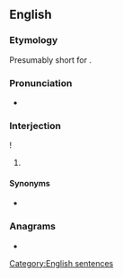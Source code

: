==English==

===Etymology===
Presumably short for {{m|en|I'll be damned}}.

===Pronunciation===
* {{audio|en-au-I'll be.ogg|Audio (AU)|lang=en}}

===Interjection===
{{en-interj}}!

# {{lb|en|idiomatic}} {{non-gloss definition|Expressing [[surprise]].}}

====Synonyms====
* {{seeSynonyms|wow}}

===Anagrams===
* {{anagrams|en|a=beill|Belli|Ibell|Liebl|libel}}

[[Category:English sentences]]